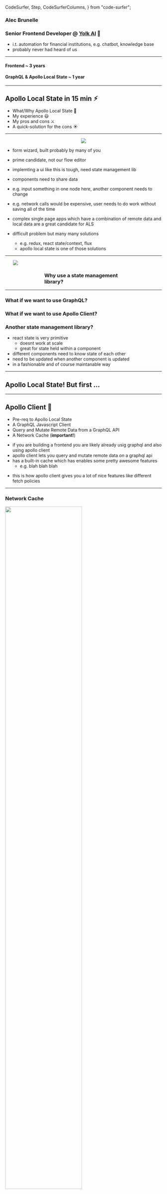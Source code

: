   CodeSurfer,
  Step,
  CodeSurferColumns,
} from "code-surfer";



### Alec Brunelle

### Senior Frontend Developer @ [Yolk AI](https://www.yolk.ai/) 🍳

<Notes>

* i.t. automation for financial institutions, e.g. chatbot, knowledge base
* probably never had heard of us

</Notes>

---

#### Frontend ~ 3 years

#### GraphQL & Apollo Local State ~ 1 year

---

## Apollo Local State in 15 min ⚡︎

<Appear>

* What/Why Apollo Local State 🤔
* My experience 😃
* My pros and cons ⚔️
* A quick-solution for the cons ☀️

</Appear>

---

<div style="width: 90%; margin: auto; text-align: center;">

![](https://res.cloudinary.com/dscgr6mcw/image/upload/v1574823654/apollo-state-talk/download_1.jpg)

</div>

<Notes>

* form wizard, built probably by many of you
- prime candidate, not our flow editor
- implemting a ui like this is tough, need state management lib
- components need to share data
- e.g. input something in one node here, another component needs to change
- e.g. network calls would be expensive, user needs to do work without saving all of the time

- complex single page apps which have a combination of remote data and local data are a great candidate for ALS
- difficult problem but many many solutions
  - e.g. redux, react state/context, flux
  - apollo local state is one of those solutions

</Notes>

---

<Split>

<div style="width: 90%; margin: auto;">

![](https://res.cloudinary.com/dscgr6mcw/image/upload/v1574823654/apollo-state-talk/download_1.jpg)

</div>

<div style="width: 50%; margin: auto;">

### Why use a state management library?

</div>

</Split>

---

### What if we want to use GraphQL?

<Appear>
  <h3>What if we want to use Apollo Client?</h3>
  <h3>Another state management library?</h3>
</Appear>

<Notes>

* react state is very primitive
  * doesnt work at scale
  * great for state held within a component
* different components need to know state of each other
* need to be updated when another component is updated
* in a fashionable and of course maintanable way

</Notes>

---

## Apollo Local State! But first ...

---

## Apollo Client 🔮

<Appear>

  * Pre-req to Apollo Local State
  * A GraphQL Javascript Client
  * Query and Mutate Remote Data from a GraphQL API
  * A Network Cache (<strong>important!</strong>)

</Appear>

<Notes>

- if you are building a frontend you are likely already usig graphql and also using apollo client
- apollo client lets you query and mutate remote data on a graphql api
- has a built-in cache which has enables some pretty awesome features
  * e.g. blah blah blah
* this is how apollo client gives you a lot of nice features like different fetch policies

</Notes>

---

### Network Cache

<Image src="https://res.cloudinary.com/dscgr6mcw/image/upload/v1574881631/apollo-state-talk/1_CbevjJN6IQBk7gbh38V-2g.png" height="75%" width="70%" />

<Notes>

* do a request, its in the cache
* one part of the cache is updated,
* all components which are querying that part of the cache will be updated

</Notes>

---

### Network Cache === <strong>Local State Cache</strong>

<Image src="https://res.cloudinary.com/dscgr6mcw/image/upload/v1574881631/apollo-state-talk/1_CbevjJN6IQBk7gbh38V-2g.png" height="75%" width="70%" />

<Notes>

* this is where apollo local state comes in
* instead of duplicating the cache/store where your client side state will live
  * might as well use the same one amirite
* instead of bringing in another state management library like Redux so the Apollo cache can be a single source of truth.
* meaning your network cache is the same exact thing as your local state cache

</Notes>

---

## My Experience

<Notes>

* lets go into apollo local states pros and cons
* these are the big ones from my experience
* are some more on both sides that i dont mention
* my talk so I get to talk about what I want

</Notes>

---

<Image src="https://res.cloudinary.com/dscgr6mcw/image/upload/v1574779728/apollo-state-talk/report-card.jpg" />

---

<Image src="https://res.cloudinary.com/dscgr6mcw/image/upload/v1574779804/apollo-state-talk/report-card-apollo.jpg" />

---

<Image src="https://res.cloudinary.com/dscgr6mcw/image/upload/v1574779830/apollo-state-talk/report-card-redux.jpg" />

---

# Pro

## It's GraphQL ⚛️

* Typesafe
* Query/Mutations
* Schema

<Notes>

pro:

* data manipulations upon the local state cache are performed with mutations,
something that previous GraphQL users already understand
* fragments
* lingo is the same

</Notes>

---

# Pro

## It's Apollo 🔮

* One normalized cache
* Funded
* One ecosystem

<Notes>

* having one cache for both network/local is very powerful
- Staying within the Apollo ecosystem meant smooth integration with existing tools, meaning less overhead for developers.
- almost zero extra config if already using apollo client
- very similar to how you query/mutate remote data
- apollo dev tools

</Notes>

---

# Con

## Dev Experience 🚂

* Hard to test
* Boilerplate (e.g. resolvers)

<Notes>

- because one action per reducer, means mutations can have a lot of code
- a lot of code, means a lot of testing

</Notes>

---

## Let's do an example 🏫

<Appear>
  <ul>Skipping the config!</ul>
</Appear>

---

## E.g. Editing a Github Issue name 🖊️

<Image src="https://res.cloudinary.com/dscgr6mcw/image/upload/v1574737880/apollo-state-talk/issuenameinput.png" height="25%" width="90%" />

<Notes>

* here is am example of editing a model that may appear in the cache
  * an issue name, in the app, github
* this data was likely loaded from the remote graphql api at some point
* that means it is in the cache for us to manipulate

* simple example just used to make the understanding of apollo local state easier
  * probably would use something like react-state for this

</Notes>

---

<CodeSurfer>

```jsx file=./components/IssueInput.tsx subtitle="Example React Component" title="IssueInput.tsx"
```

```diff 3:7 subtitle="Define the mutation"
```

```diff 5[36:43] subtitle="New directive!"
```

```diff 12,16:25 subtitle="Use the mutation"
```

</CodeSurfer>

<Notes>

* define the mutation 
* looks similar to remote grapqhl api mutation

* use enters new value in the input
* client side mutation is run
* updates the cache
* which makes the queries on issue name run again
* thus updating all parts of your app where issue name is

</Notes>

---

<CodeSurfer>

```graphql subtitle="Define client-side schema" title="clientOnly.graphql"
extend type Mutation {
  # A mutation which edits the name on a Github Issue.
  editGithubIssue(input: EditGithubIssueInput!): Boolean
}

input EditGithubIssueInput {
  id: ID!
  name: String!
}
```

```diff 1[1:6] subtitle="Apollo Client will merge this schema with the remote one"
```

</CodeSurfer>

<Notes>

* very familar to people who have worked with graphql apis
* notice the extend statement on the type from the server type
* apollo client will merge the schemas

</Notes>

---


<CodeSurfer>

```ts file=./mutations/updateIssueName.ts subtitle="Next up, the resolver" title="./resolvers/updateGithubIssueName.ts"
```

```diff 11:17 subtitle="Define fragment"
```

```diff 15[8:15],16[10:17] subtitle="New directive!"
```

```diff 36:40,50:55 subtitle="Get/Write the data from the cache"
```

```diff 45:48 subtitle="Update the data"
```

```diff 1:9,20:34,41:43,56 subtitle="Other stuff"
```

</CodeSurfer>

<Notes>

* next the resolver which handles actually mutating the cache data
* Goes to show the dev experience here is lacking
* this is how to do it, straight from the docs
* Ts makes this worse but I havent wrote regular JS in almost two years

</Notes>


---


<Image src="https://media.giphy.com/media/11tKP5jvSJdLXi/giphy.gif" height="50%" width="50%" />

<Notes>

* just like ellen, i was disgusted
* repeat this for every mutation
* This was not as bad in redux
* Not much boilerplate
* Was easy to test
* in redux, you defined an action and wrote the resolver which:
  * was usually small 
  * easily testable

</Notes>

---

## 🔴 The cons are starting to show 🔴

### And this is a simple resolver...

<Notes>

- because one action per reducer, means mutations can have a lot of code
* way too much code which could go wrong or devs forgetting to do things
* to test this you need a fake store and perform fake mutation on it
* hard to test
  * lots of use of external apis

</Notes>

---

After some 🤔 and many mutations ✍️ ...

<Notes>

* what we came up with which made the whole process a lot more simple
* we started to see some patterns

</Notes>

---

<CodeSurfer>

```ts file=./mutations/updateIssueName.ts 31:34,50:55 subtitle="The 💰 of GraphQL"
```

</CodeSurfer>

---

<CodeSurfer>

```ts file=./mutations/updateIssueName.ts 45:48 subtitle="Isn't this part familar 🤔"
```

</CodeSurfer>

---

<Image src="https://media.giphy.com/media/mXz3v0UdjrNTO/giphy.gif" width="80%" height="80%" />

---

<CodeSurfer>

```ts title="Our new mutation resolver" file=./mutations/newUpdateIssueName.ts
```

```diff 10:17 subtitle="Still have the fragment"
```

```diff 19:25 subtitle="Our new reducer function, testable!"
```

```diff 27:34 subtitle="run the factory function"
```

</CodeSurfer>

---

<CodeSurfer>

```ts file=./resolvers/createResolver.ts title="The new resolver factory"
```

```diff 42:46,56:61 subtitle="Read/Write data to the cache"
```

```diff 53 subtitle="Update the data"
```

</CodeSurfer>

---

##### With this new utility function, it covered about 90% of our use cases.

<Notes>

* assumption you are writing data in the same format you read it
* way less chance for mess ups
* more complex mutations that need data from elsewhere can opt-out
* became an even better experience
* very easy to test these reducers

</Notes>

---

#### Doesn't work when read/write multiple entities

---

<Image src="https://res.cloudinary.com/dscgr6mcw/image/upload/v1574737880/apollo-state-talk/screenshot.png" height="40%" width="90%" />

---

#### I should probably submit an RFC 🤦‍♂️ ...

---

Recap 📚

* Learned about Apollo Local State and how it relates to GraphQL/Apollo Client
* Used inspiration from Redux, e.t.c. to make the experience much better

---

# If you liked this:

## 🖼️ https://apollotalk.alec.coffee

### 🔗 https://blog.alec.coffee/apollo-local-state-pains/

---

## Shoutouts

### ♠️ [MDX Deck](https://github.com/jxnblk/mdx-deck)

### 🏄‍♂️ [Code Surfer](https://github.com/pomber/code-surfer)

---

# Follow Me:

## 🐦 [@yourboybigal](https://twitter.com/yourboybigal)

## ✉️ [alec@alec.coffee](mailto:alec@alec.coffee)
